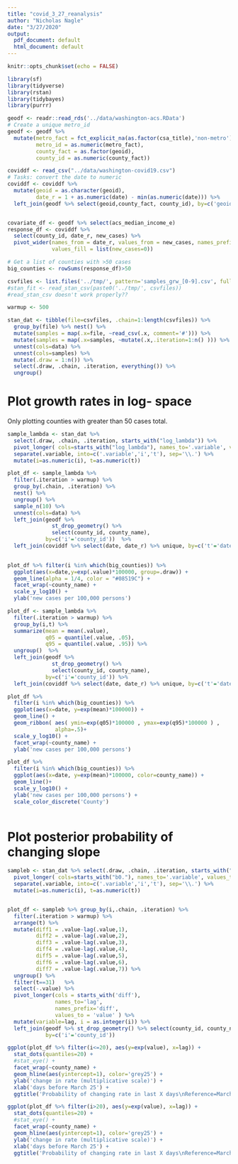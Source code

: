 ```yaml
---
title: "covid_3_27_reanalysis"
author: "Nicholas Nagle"
date: "3/27/2020"
output:
  pdf_document: default
  html_document: default
---
```


```r
knitr::opts_chunk$set(echo = FALSE)
```

```r
library(sf)
library(tidyverse)
library(rstan)
library(tidybayes)
library(purrr)
```

```r

geodf <- readr::read_rds('../data/washington-acs.RData')
# Create a unique metro_id
geodf <- geodf %>% 
  mutate(metro_fact = fct_explicit_na(as.factor(csa_title),'non-metro'),
         metro_id = as.numeric(metro_fact),
         county_fact = as.factor(geoid),
         county_id = as.numeric(county_fact))

coviddf <- read_csv("../data/washington-covid19.csv")
# Tasks: convert the date to numeric
coviddf <- coviddf %>%
  mutate(geoid = as.character(geoid), 
         date_r = 1 + as.numeric(date) - min(as.numeric(date))) %>%
  left_join(geodf %>% select(geoid,county_fact, county_id), by=c('geoid')) 


covariate_df <- geodf %>% select(acs_median_income_e)
response_df <- coviddf %>%
  select(county_id, date_r, new_cases) %>%
  pivot_wider(names_from = date_r, values_from = new_cases, names_prefix = 'day_',
              values_fill = list(new_cases=0))

# Get a list of counties with >50 cases
big_counties <- rowSums(response_df)>50
```

```r
csvfiles <- list.files('../tmp/', pattern='samples_grw_[0-9].csv', full.names=TRUE)
#stan_fit <- read_stan_csv(paste0('../tmp/', csvfiles))
#read_stan_csv doesn't work properly??

warmup <- 500

stan_dat <- tibble(file=csvfiles, .chain=1:length(csvfiles)) %>% 
  group_by(file) %>% nest() %>%
  mutate(samples = map(.x=file, ~read_csv(.x, comment='#'))) %>%
  mutate(samples = map(.x=samples, ~mutate(.x,.iteration=1:n() ))) %>%
  unnest(cols=data) %>%
  unnest(cols=samples) %>%
  mutate(.draw = 1:n()) %>%
  select(.draw, .chain, .iteration, everything()) %>%
  ungroup()

```




# Plot growth rates in log- space

Only plotting counties with greater than 50 cases total.

```r
sample_lambda <- stan_dat %>% 
  select(.draw, .chain, .iteration, starts_with("log_lambda")) %>%
  pivot_longer( cols=starts_with("log_lambda"), names_to='.variable', values_to=".value" ) %>%
  separate(.variable, into=c('.variable','i','t'), sep='\\.') %>%
  mutate(i=as.numeric(i), t=as.numeric(t))
```

```r
plot_df <- sample_lambda %>% 
  filter(.iteration > warmup) %>%
  group_by(.chain, .iteration) %>%
  nest() %>%
  ungroup() %>%
  sample_n(10) %>%
  unnest(cols=data) %>%
  left_join(geodf %>% 
              st_drop_geometry() %>% 
              select(county_id, county_name),
            by=c('i'='county_id'))  %>%
  left_join(coviddf %>% select(date, date_r) %>% unique, by=c('t'='date_r'))

  
plot_df %>% filter(i %in% which(big_counties)) %>%
  ggplot(aes(x=date,y=exp(.value)*100000, group=.draw)) +
  geom_line(alpha = 1/4, color = "#08519C") +
  facet_wrap(~county_name) + 
  scale_y_log10() +
  ylab('new cases per 100,000 persons')
```

```r
plot_df <- sample_lambda %>% 
  filter(.iteration > warmup) %>%
  group_by(i,t) %>%
  summarize(mean = mean(.value),
            q05 = quantile(.value, .05),
            q95 = quantile(.value, .95)) %>%
  ungroup()  %>%
  left_join(geodf %>% 
              st_drop_geometry() %>% 
              select(county_id, county_name),
            by=c('i'='county_id')) %>%
  left_join(coviddf %>% select(date, date_r) %>% unique, by=c('t'='date_r'))

plot_df %>%
  filter(i %in% which(big_counties)) %>%
  ggplot(aes(x=date, y=exp(mean)*100000)) +
  geom_line() +
  geom_ribbon( aes( ymin=exp(q05)*100000 , ymax=exp(q95)*100000 ) ,
               alpha=.5)+
  scale_y_log10() +
  facet_wrap(~county_name) + 
  ylab('new cases per 100,000 persons')
```


```r
plot_df %>%
  filter(i %in% which(big_counties)) %>%
  ggplot(aes(x=date, y=exp(mean)*100000, color=county_name)) +
  geom_line()+
  scale_y_log10() +
  ylab('new cases per 100,000 persons') + 
  scale_color_discrete('County')
  
```

# Plot posterior probability of changing slope
```r
sampleb <- stan_dat %>% select(.draw, .chain, .iteration, starts_with("b0.")) %>%
  pivot_longer( cols=starts_with("b0."), names_to='.variable', values_to=".value" ) %>%
  separate(.variable, into=c('.variable','i','t'), sep='\\.') %>%
  mutate(i=as.numeric(i), t=as.numeric(t))


plot_df <- sampleb %>% group_by(i,.chain, .iteration) %>%
  filter(.iteration > warmup) %>%
  arrange(t) %>%
  mutate(diff1 = .value-lag(.value,1),
         diff2 = .value-lag(.value,2),
         diff3 = .value-lag(.value,3),
         diff4 = .value-lag(.value,4),
         diff5 = .value-lag(.value,5),
         diff6 = .value-lag(.value,6),
         diff7 = .value-lag(.value,7)) %>%
  ungroup() %>%
  filter(t==31)   %>%
  select(-.value) %>%
  pivot_longer(cols = starts_with('diff'),
               names_to='lag',
               names_prefix='diff',
               values_to = 'value' ) %>%
  mutate(variable=lag, i = as.integer(i)) %>%
  left_join(geodf %>% st_drop_geometry() %>% select(county_id, county_name),
            by=c('i'='county_id')) 
```


```r
ggplot(plot_df %>% filter(i<=20), aes(y=exp(value), x=lag)) + 
  stat_dots(quantiles=20) + 
  #stat_eye() +
  facet_wrap(~county_name) + 
  geom_hline(aes(yintercept=1), color='grey25') +
  ylab('change in rate (multiplicative scale)') +
  xlab('days before March 25') + 
  ggtitle('Probability of changing rate in last X days\nReference=March 25')
```

```r
ggplot(plot_df %>% filter(i>20), aes(y=exp(value), x=lag)) + 
  stat_dots(quantiles=20) + 
  #stat_eye() +
  facet_wrap(~county_name) + 
  geom_hline(aes(yintercept=1), color='grey25') +
  ylab('change in rate (multiplicative scale)') +
  xlab('days before March 25') + 
  ggtitle('Probability of changing rate in last X days\nReference=March 25')
```